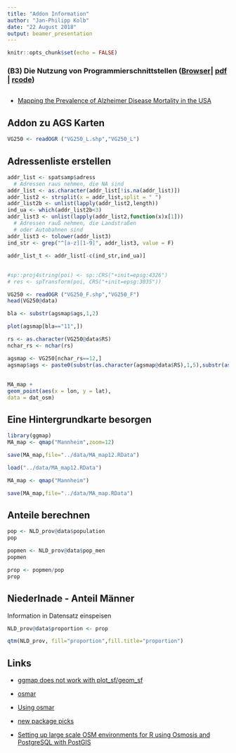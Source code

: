 ```yaml
---
title: "Addon Information"
author: "Jan-Philipp Kolb"
date: "22 August 2018"
output: beamer_presentation
---
```


```r
knitr::opts_chunk$set(echo = FALSE)
```


<!--
ToDos

- Natural Earth Data näher vorstellen - bspw. für Download von Rasterdaten
- Die Alternative zu match vorstellen
- colorramps vorstellen
-->


### __(B3) Die Nutzung von Programmierschnittstellen__ ([Browser](slides/UsageAPI.md)| [pdf](slides/UsageAPI.pdf) | [rcode](rcode/UsageAPI.R))


<!--
## Start

```r
library(ggmap)
qmap("Firenze",zoom=18, maptype = "satellite")
```

http://rpubs.com/Japhilko82/gesis_mannheim

![](figure/Amsterdam_osmplotr_highways.pdf)
-->


<!--
Der wesentliche Vorteil der Verwendung dieser spezifischen APIs besteht darin, dass wir Daten kostenlos beziehen können. Anhand kurzer Beispiele wird beschrieben, wie die Daten in R importiert und verarbeitet werden können. 
Im nächsten Abschnitt (Hintergrundkarten - Download über Map Tile Server) werden Hinweise zum Download von statischen Karten von sogenannten Map Tile Servern gegeben. Diese Karten können als Hintergrundinformationen für die geografische Visualisierung verwendet werden und können verwendet werden, um Positionen von sogenannten Points of Interest (Poi) hervorzuheben. Ich diskutiere ein Beispiel, bei dem ich mich für den öffentlichen Verkehr in Amsterdam interessiere.  Voraussetzung für diese Art der Visualisierung ist die Verfügbarkeit von Koordinaten für Points of Interest. Im dritten Kapitel (Geocoding - Using the Google Maps and Nominatim API) wird die Funktionalität der Google Maps and OSM Nominatim API zur Realisierung der Geocodierung genutzt. Es wird gezeigt, wie die Nominatim API verwendet werden kann, um OSM-Daten nach Name und Adresse zu suchen (\citealt{wiki:nominatim}).  
Wenn es das Ziel ist, Koordinaten für viele interessante Punkte zu erhalten, kann es nützlich sein, die \href{http://wiki.openstreetmap.org/wiki/Overpass_API}{Overpass API} zu verwenden. Diese API ist perfekt, um Daten zu sehr speziellen Themen herunterzuladen. Einige Funktionen des Pakets \CRANpkg{osmdata}, das auch die Overpass API verwendet, werden im vierten Kapitel (Map Features - Using the Overpass API) beschrieben. 
Die Verwendung der wichtigsten OSM-API wird im fünften Kapitel (Geodaten - Verwendung der wichtigsten OpenStreetMap-API) vorgestellt. Im \CRANpkg{osmar}-Paket wird die Haupt OSM-API (\citealt{at:osmar}) verwendet. 
-->

<!--

-->


<!--
In this paper, various approaches to download and process geodata, e.g., from OSM are shown. 
The data on OSM is released under the Open Database License (ODbL) 1.0. That allows multiple uses of the data \citep{schmidt2013extraction}. The study of \cite{barrington2017world} shows that the data quality of OSM is already sufficient in many countries to use it for scientific and analytic purposes.
See for example the Simulation of Urban MObility (SUMO) project (\citealt{behrisch2011sumo}). Much more research, carried out in various countries, is listed at \cite{wiki:research}.

The focus is on the most important APIs, which are listed in the individual chapters below. The significant advantage of using these specific APIs is that we can obtain data free of charge. Short examples are used to describe how the data can be imported into R and processed. 
In the next section (Background Maps - Download via Map Tile Servers), hints on the download of static maps from so-called map tile servers are presented. These maps can be used as background information for geographic visualization and may be used to highlight positions of so called points of interest (poi). I discuss an example where I am interested in public transportation in Amsterdam.  A prerequisite for this kind of visualisation is the availability of coordinates for points of interest. In the third chapter (Geocoding - Using the Google Maps and Nominatim API) the functionality of the Google Maps and OSM Nominatim API is used to realize geocoding. It is shown, how the Nominatim API can be used to search OSM data by name and address (\citealt{wiki:nominatim}).  
If it is the target to get coordinates for many points of interest, it can be useful to utilize the \href{http://wiki.openstreetmap.org/wiki/Overpass_API}{Overpass API}. This API is perfect to download data on very particular topics. Some functions of the \CRANpkg{osmdata} package, which also uses the Overpass API, are described in the fourth chapter (Map Features - Using the Overpass API). 
The usage of the main OSM-API is presented in the fifth chapter (Geodata - Using the main OpenStreetMap API). In the \CRANpkg{osmar}-package the main OSM API (\citealt{at:osmar}) is used. A summary follows at the end.
-->


<!--
## Motivation - recent phenomena

- The spatial representation helps to understand (current) phenomena.

![US presidential primary elections in Florida](figure/FloridaPresPrim.png)

Source: <http://www.arilamstein.com/blog/2016/03/21/mapping-election-results-r-choroplethr/>

-->


<!--
- Spatial Turn - why this course
- Research questions
- Available data
- Neogeograpy
- Realisation
-->



## 

- [Mapping the Prevalence of Alzheimer Disease Mortality in the USA](https://www.r-bloggers.com/mapping-the-prevalence-of-alzheimer-disease-mortality-in-the-usa/)

## Addon zu AGS Karten

```r
VG250 <- readOGR ("VG250_L.shp","VG250_L")
```


## Adressenliste erstellen

```r
addr_list <- spatsamp$adress
  # Adressen raus nehmen, die NA sind
addr_list <- as.character(addr_list[!is.na(addr_list)])
addr_list2 <- strsplit(x = addr_list,split = " ")
addr_list2b <- unlist(lapply(addr_list2,length))
ind_ua <- which(addr_list2b<3)
addr_list3 <- unlist(lapply(addr_list2,function(x)x[1]))
  # Adressen rauß nehmen, die Landstraßen 
  # oder Autobahnen sind
addr_list3 <- tolower(addr_list3)
ind_str <- grep("^[a-z][1-9]", addr_list3, value = F)

addr_list_t <- addr_list[-c(ind_str,ind_ua)]
```

## 

```r
#sp::proj4string(poi) <- sp::CRS("+init=epsg:4326")
# res <- spTransform(poi, CRS("+init=epsg:3035"))
```




```r
VG250 <- readOGR ("VG250_F.shp","VG250_F")
head(VG250@data)
```



```r
bla <- substr(agsmap$ags,1,2)

plot(agsmap[bla=="11",])
```



```r
rs <- as.character(VG250@data$RS)
nchar_rs <- nchar(rs)

agsmap <- VG250[nchar_rs==12,]
agsmap$ags <- paste0(substr(as.character(agsmap@data$RS),1,5),substr(as.character(agsmap@data$RS),10,12))
```


##

```r
MA_map +
geom_point(aes(x = lon, y = lat),
data = dat_osm)
```


## Eine Hintergrundkarte besorgen

```r
library(ggmap)
MA_map <- qmap("Mannheim",zoom=12)
```

```r
save(MA_map,file="../data/MA_map12.RData")
```

```r
load("../data/MA_map12.RData")
```

```r
MA_map <- qmap("Mannheim")
```

```r
save(MA_map,file="../data/MA_map.RData")
```




## Anteile berechnen

```r
pop <- NLD_prov@data$population
pop
```

```r
popmen <- NLD_prov@data$pop_men
popmen
```


```r
prop <- popmen/pop
prop
```

## Niederlnade - Anteil Männer

Information in Datensatz einspeisen

```r
NLD_prov@data$proportion <- prop
```

```r
qtm(NLD_prov, fill="proportion",fill.title="proportion") 
```


## Links

- [ggmap does not work with plot_sf/geom_sf](https://github.com/r-spatial/sf/issues/336)

- [osmar](http://paleolimbot.github.io/tutorial/r-osmdata/r-osmdata.html)

- [Using osmar](https://rstudio-pubs-static.s3.amazonaws.com/12696_9fd49fb7055c40ff9b3a3ea740e13ab3.html)

- [new package picks](https://rviews.rstudio.com/2017/06/23/may-new-package-picks/)

- [Setting up large scale OSM environments for R using Osmosis and PostgreSQL with PostGIS](https://www.r-spatial.org/2017/07/14/large_scale_osm_in_r)